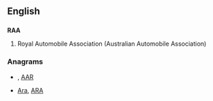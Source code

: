 ==English==

==={{initialism}}===
'''RAA'''

# Royal Automobile Association (Australian Automobile Association)

===Anagrams===
* {{alphagram|[[Aar#English|Aar]]}} , [[AAR#English|AAR]]
* [[Ara#English|Ara]], [[ARA#English|ARA]]